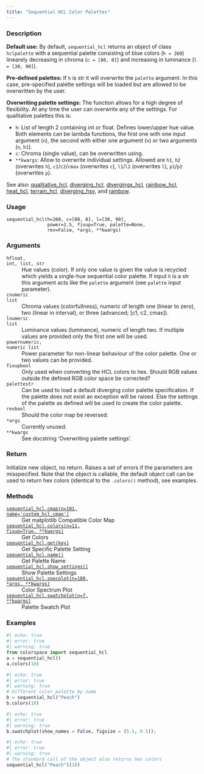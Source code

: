 ```yaml
---
title: "Sequential HCL Color Palettes"
---
```


### Description

**Default use:** By default, `sequential_hcl` returns an object
of class `hclpalette` with a sequential palette consisting of blue
colors (`h = 260`) linearely decreasing in chroma (`c = [80, 0]`)
and increasing in luminance (`l = [30, 90]`).

**Pre-defined palettes:** If `h` is str it will overwrite the `palette`
argument. In this case, pre-specified palette settings will be loaded but are
allowed to be overwritten by the user.

**Overwriting palette settings:** The function allows for a high degree of
flexibility. At any time the user can overwrite any of the settings. For
qualitative palettes this is:

* `h`: List of length 2 containing int or float. Defines lower/upper
    hue value. Both elements can be lambda functions, the first one
    with one input argument (`n`), the second with either one argument (`n`)
    or two arguments (`n`, `h1`).
* `c`: Chroma (single value), can be overwritten using.
* `**kwargs`: Allow to overwrite individual settings.
    Allowed are `h1`, `h2` (overwrites `h`), `c1`/`c2`/`cmax` (overwrites `c`),
    `l1`/`l2` (overwrites `l`), `p1`/`p2` (overwrites `p`).

See also: [qualitative_hcl](colorspace.palettes.qualitative_hcl.qmd), [diverging_hcl](colorspace.palettes.diverging_hcl.qmd),
[divergingx_hcl](colorspace.palettes.divergingx_hcl.qmd), [rainbow_hcl](colorspace.palettes.rainbow_hcl.qmd), [heat_hcl](colorspace.palettes.heat_hcl.qmd),
[terrain_hcl](colorspace.palettes.terrain_hcl.qmd), [diverging_hsv](colorspace.palettes.diverging_hsv.qmd), and
[rainbow](colorspace.palettes.rainbow.qmd).

### Usage

<pre><code class='language-python'>sequential_hcl(h=260, c=[80, 0], l=[30, 90],<br/>               power=1.5, fixup=True, palette=None,<br/>               rev=False, *args, **kwargs)</code></pre>

### Arguments

<dl class="pyp-list param-list">
  <dt style = "white-space: nowrap; font-family: monospace; vertical-align: top">
   <code id="colorspace.palettes.sequential_hcl:h">h</code><code class="argument-class">float, int, list, str</code>
  </dt>
 <dd>Hue values (color). If only one value is given the value
is recycled which yields a single-hue sequential color palette.  If
input `h` is a str this argument acts like the `palette` argument
(see `palette` input parameter).</dd>
  <dt style = "white-space: nowrap; font-family: monospace; vertical-align: top">
   <code id="colorspace.palettes.sequential_hcl:c">c</code><code class="argument-class">numeric list</code>
  </dt>
 <dd>Chroma values (colorfullness), numeric of length one
(linear to zero), two (linear in interval), or three (advanced; [c1, c2, cmax]).</dd>
  <dt style = "white-space: nowrap; font-family: monospace; vertical-align: top">
   <code id="colorspace.palettes.sequential_hcl:l">l</code><code class="argument-class">numeric list</code>
  </dt>
 <dd>Luminance values (luminance), numeric of length two.
If multiple values are provided only the first one will be used.</dd>
  <dt style = "white-space: nowrap; font-family: monospace; vertical-align: top">
   <code id="colorspace.palettes.sequential_hcl:power">power</code><code class="argument-class">numeric, numeric list</code>
  </dt>
 <dd>Power parameter for non-linear behaviour
of the color palette. One or two values can be provided.</dd>
  <dt style = "white-space: nowrap; font-family: monospace; vertical-align: top">
   <code id="colorspace.palettes.sequential_hcl:fixup">fixup</code><code class="argument-class">bool</code>
  </dt>
 <dd>Only used when converting the HCL colors to hex.  Should
RGB values outside the defined RGB color space be corrected?</dd>
  <dt style = "white-space: nowrap; font-family: monospace; vertical-align: top">
   <code id="colorspace.palettes.sequential_hcl:palette">palette</code><code class="argument-class">str</code>
  </dt>
 <dd>Can be used to load a default diverging color palette
specification. If the palette does not exist an exception will be
raised.  Else the settings of the palette as defined will be used to
create the color palette.</dd>
  <dt style = "white-space: nowrap; font-family: monospace; vertical-align: top">
   <code id="colorspace.palettes.sequential_hcl:rev">rev</code><code class="argument-class">bool</code>
  </dt>
 <dd>Should the color map be reversed.</dd>
  <dt style = "white-space: nowrap; font-family: monospace; vertical-align: top">
   <code id="colorspace.palettes.sequential_hcl:*args">*args</code>
  </dt>
 <dd>Currently unused.</dd>
  <dt style = "white-space: nowrap; font-family: monospace; vertical-align: top">
   <code id="colorspace.palettes.sequential_hcl:**kwargs">**kwargs</code>
  </dt>
 <dd>See docstring 'Overwriting palette settings'.</dd>
</dl>

### Return

Initialize new object, no return. Raises a set of errors if the parameters
are misspecified. Note that the object is callable, the default object call
can be used to return hex colors (identical to the `.colors()` method),
see examples.

### Methods

<dl class="pyp-list method-list">
    <dt style = "white-space: nowrap; font-family: monospace; vertical-align: top">
       <code>[sequential_hcl.cmap(n=101, name=&#x27;custom_hcl_cmap&#x27;)](colorspace.palettes.sequential_hcl.cmap.qmd)</code>
    </dt>
    <dd>Get matplotlib Compatible Color Map</dd>
    <dt style = "white-space: nowrap; font-family: monospace; vertical-align: top">
       <code>[sequential_hcl.colors(n=11, fixup=True, **kwargs)](colorspace.palettes.sequential_hcl.colors.qmd)</code>
    </dt>
    <dd>Get Colors</dd>
    <dt style = "white-space: nowrap; font-family: monospace; vertical-align: top">
       <code>[sequential_hcl.get(key)](colorspace.palettes.sequential_hcl.get.qmd)</code>
    </dt>
    <dd>Get Specific Palette Setting</dd>
    <dt style = "white-space: nowrap; font-family: monospace; vertical-align: top">
       <code>[sequential_hcl.name()](colorspace.palettes.sequential_hcl.name.qmd)</code>
    </dt>
    <dd>Get Palette Name</dd>
    <dt style = "white-space: nowrap; font-family: monospace; vertical-align: top">
       <code>[sequential_hcl.show_settings()](colorspace.palettes.sequential_hcl.show_settings.qmd)</code>
    </dt>
    <dd>Show Palette Settings</dd>
    <dt style = "white-space: nowrap; font-family: monospace; vertical-align: top">
       <code>[sequential_hcl.specplot(n=180, *args, **kwargs)](colorspace.palettes.sequential_hcl.specplot.qmd)</code>
    </dt>
    <dd>Color Spectrum Plot</dd>
    <dt style = "white-space: nowrap; font-family: monospace; vertical-align: top">
       <code>[sequential_hcl.swatchplot(n=7, **kwargs)](colorspace.palettes.sequential_hcl.swatchplot.qmd)</code>
    </dt>
    <dd>Palette Swatch Plot</dd>
</dl>


### Examples

```python
#| echo: true
#| error: true
#| warning: true
from colorspace import sequential_hcl
a = sequential_hcl()
a.colors(10)
```

```python
#| echo: true
#| error: true
#| warning: true
# Different color palette by name
b = sequential_hcl("Peach")
b.colors(10)
```

```python
#| echo: true
#| error: true
#| warning: true
b.swatchplot(show_names = False, figsize = (5.5, 0.5));
```

```python
#| echo: true
#| error: true
#| warning: true
# The standard call of the object also returns hex colors
sequential_hcl("Peach")(10)
```




